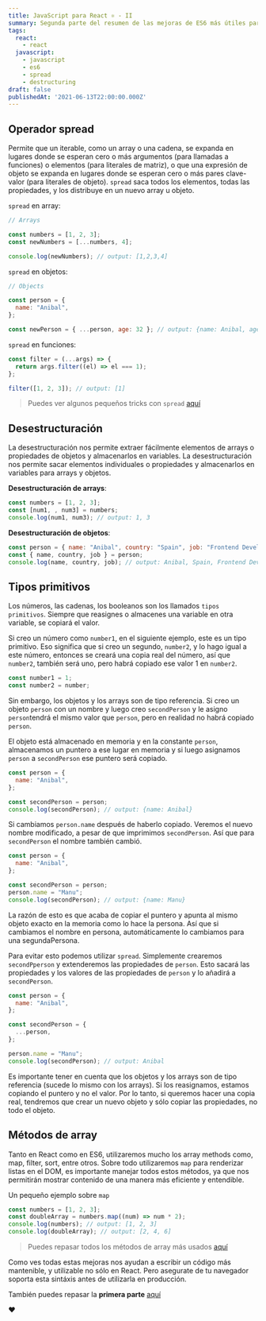 ```yaml
---
title: JavaScript para React ⚛️ - II
summary: Segunda parte del resumen de las mejoras de ES6 más útiles para React
tags:
  react:
    - react
  javascript:
    - javascript
    - es6
    - spread
    - destructuring
draft: false
publishedAt: '2021-06-13T22:00:00.000Z'
---
```


## Operador spread

Permite que un iterable, como un array o una cadena, se expanda en lugares donde se esperan cero o más argumentos (para llamadas a funciones) o elementos (para literales de matriz), o que una expresión de objeto se expanda en lugares donde se esperan cero o más pares clave-valor (para literales de objeto). `spread` saca todos los elementos, todas las propiedades, y los distribuye en un nuevo array u objeto.

`spread` en array:

```javascript
// Arrays

const numbers = [1, 2, 3];
const newNumbers = [...numbers, 4];

console.log(newNumbers); // output: [1,2,3,4]
```

`spread` en objetos:

```javascript
// Objects

const person = {
  name: "Anibal",
};

const newPerson = { ...person, age: 32 }; // output: {name: Anibal, age: 32}
```

`spread` en funciones:

```javascript
const filter = (...args) => {
  return args.filter((el) => el === 1);
};

filter([1, 2, 3]); // output: [1]
```

> Puedes ver algunos pequeños tricks con `spread` [aquí](/blog/javascript/spread-tricks "")

## Desestructuración

La desestructuración nos permite extraer fácilmente elementos de arrays o propiedades de objetos y almacenarlos en variables. La desestructuración nos permite sacar elementos individuales o propiedades y almacenarlos en variables para arrays y objetos.

**Desestructuración de arrays**:

```javascript
const numbers = [1, 2, 3];
const [num1, , num3] = numbers;
console.log(num1, num3); // output: 1, 3
```

**Desestructuración de objetos**:

```javascript
const person = { name: "Anibal", country: "Spain", job: "Frontend Developer" };
const { name, country, job } = person;
console.log(name, country, job); // output: Anibal, Spain, Frontend Developer
```

## Tipos primitivos

Los números, las cadenas, los booleanos son los llamados `tipos primitivos`. Siempre que reasignes o almacenes una variable en otra variable, se copiará el valor.

Si creo un número como `number1`, en el siguiente ejemplo, este es un tipo primitivo. Eso significa que si creo un segundo, `number2`, y lo hago igual a este número, entonces se creará una copia real del número, así que `number2`, también será uno, pero habrá copiado ese valor 1 en `number2`.

```javascript
const number1 = 1;
const number2 = number;
```

Sin embargo, los objetos y los arrays son de tipo referencia. Si creo un objeto `person` con un nombre y luego creo `secondPerson` y le asigno `person`tendrá el mismo valor que `person`, pero en realidad no habrá copiado `person`.

El objeto está almacenado en memoria y en la constante `person`, almacenamos un puntero a ese lugar en memoria y si luego asignamos `person` a `secondPerson` ese puntero será copiado.

```javascript
const person = {
  name: "Anibal",
};

const secondPerson = person;
console.log(secondPerson); // output: {name: Anibal}
```

Si cambiamos `person.name` después de haberlo copiado. Veremos el nuevo nombre modificado, a pesar de que imprimimos `secondPerson`. Así que para `secondPerson` el nombre también cambió.

```javascript
const person = {
  name: "Anibal",
};

const secondPerson = person;
person.name = "Manu";
console.log(secondPerson); // output: {name: Manu}
```

La razón de esto es que acaba de copiar el puntero y apunta al mismo objeto exacto en la memoria como lo hace la persona. Así que si cambiamos el nombre en persona, automáticamente lo cambiamos para una segundaPersona.

Para evitar esto podemos utilizar `spread`. Simplemente crearemos `secondPperson` y extenderemos las propiedades de `person`. Esto sacará las propiedades y los valores de las propiedades de `person` y lo añadirá a `secondPerson`.

```javascript
const person = {
  name: "Anibal",
};

const secondPerson = {
  ...person,
};

person.name = "Manu";
console.log(secondPerson); // output: Anibal
```

Es importante tener en cuenta que los objetos y los arrays son de tipo referencia (sucede lo mismo con los arrays). Si los reasignamos, estamos copiando el puntero y no el valor. Por lo tanto, si queremos hacer una copia real, tendremos que crear un nuevo objeto y sólo copiar las propiedades, no todo el objeto.

## Métodos de array

Tanto en React como en ES6, utilizaremos mucho los array methods como, map, filter, sort, entre otros. Sobre todo utilizaremos `map` para renderizar listas en el DOM, es importante manejar todos estos métodos, ya que nos permitirán mostrar contenido de una manera más eficiente y entendible.

Un pequeño ejemplo sobre `map`

```javascript
const numbers = [1, 2, 3];
const doubleArray = numbers.map((num) => num * 2);
console.log(numbers); // output: [1, 2, 3]
console.log(doubleArray); // output: [2, 4, 6]
```

> Puedes repasar todos los métodos de array más usados [aquí](/blog/javascript/array-methods "")

Como ves todas estas mejoras nos ayudan a escribir un código más mantenible, y utilizable no sólo en React. Pero asegurate de tu navegador soporta esta sintáxis antes de utilizarla en producción.

También puedes repasar la **primera parte** [aquí](/blog/javascript/js-react-uno "")

❤️
